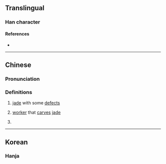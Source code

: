 {{also|㓘|玉}}
{{character info/new}}
==Translingual==

===Han character===
{{Han char|rn=96|rad=玉|as=00|sn=5|four=10104|canj=MGI,MIG,XXXMG|ids=⿷王丶,⿱一𡈽}}

====References====
* {{Han ref|kx=0727.010|dkj=20822|hdz=21101.020|uh=738A|ud=29578|bh=C9A7|bd=51623}}

----

==Chinese==
{{zh-forms|alt=㓘,珟,璛}}

===Pronunciation===
{{zh-pron
|m=sù
|c=
|mc=y
|oc=y
|ma=
|cat=n,pn
}}

===Definitions===
{{zh-hanzi}}

# {{zh-hd}} [[jade]] with some [[defects]]
# {{zh-hd}} [[worker]] that [[carve]]s [[jade]]
# {{surname|lang=zh}}

----

==Korean==

===Hanja===
{{ko-hanja|hangeul=[[숙]], [[옥]]|rv=suk, ok|mr=suk, ok|y=swuk, ok|eumhun=[[옥]] [[다듬다|다듬는]] [[장인]], [[구슬]]|ehrv=ok dadeumneun jangin, guseul|ehmr=ok tadŭmnŭn changin, kusŭl|ehy=okq tatumnun cangin, kwusul}}